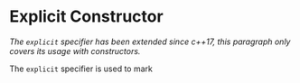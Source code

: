 # Explicit Constructor

_The `explicit` specifier has been extended since c++17, this paragraph only covers its usage with constructors._

The `explicit` specifier is used to mark